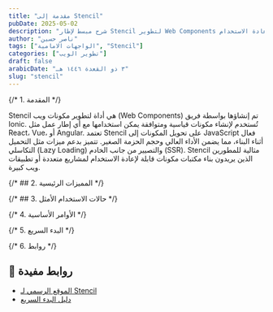 ```yaml
---
title: "مقدمة إلى Stencil"
pubDate: 2025-05-02
description: "شرح مبسط لإطار Stencil لتطوير Web Components قابلة لإعادة الاستخدام."
author: "ناصر حسين"
tags: ["الواجهات الامامية", "Stencil"]
categories: ["تطوير الويب"]
draft: false
arabicDate: "٣ ذو القعدة ١٤٤٦ هـ"
slug: "stencil"
---
```


{/* 1. المقدمة */}

Stencil هي أداة لتطوير مكونات ويب (Web Components) تم إنشاؤها بواسطة فريق Ionic. تُستخدم لإنشاء مكونات قياسية ومتوافقة يمكن استخدامها مع أي إطار عمل مثل React، Vue، أو Angular. تعتمد Stencil على تحويل المكونات إلى JavaScript فعال أثناء البناء، مما يضمن الأداء العالي وحجم الحزمة الصغير. تتميز بدعم ميزات مثل التحميل التكاسلي (Lazy Loading) والتصيير من جانب الخادم (SSR). Stencil مثالية للمطورين الذين يريدون بناء مكتبات مكونات قابلة لإعادة الاستخدام لمشاريع متعددة أو تطبيقات ويب كبيرة.

{/* ## 2. المميزات الرئيسية */}

{/* ## 3. حالات الاستخدام الأمثل */}

{/* 4. الأوامر الأساسية */}

{/* 5. البدء السريع */}

{/* 6. روابط */}

## 🔗 روابط مفيدة

- [الموقع الرسمي لـ Stencil](https://stenciljs.com/)
- [دليل البدء السريع](https://stenciljs.com/docs/getting-started)

